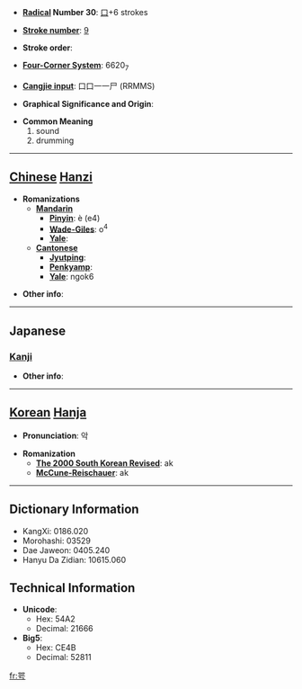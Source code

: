 * '''[[Wiktionary:Chinese radical index| Radical]] Number 30''': [[Wiktionary:Chinese radical index 口|口]]+6 strokes

* '''[[Wiktionary:Chinese total strokes index|Stroke number]]''': [[Wiktionary:Chinese total strokes index 9|9]]

* '''Stroke order''': 

* '''[[Wiktionary:Chinese four corner index|Four-Corner System]]''': 6620<sub>7</sub>

* '''[[Wiktionary:Chinese Cangjie index|Cangjie input]]''': 口口一一尸 (RRMMS)

* '''Graphical Significance and Origin''': 

* '''Common Meaning'''
*#sound
*# drumming


----

== [[Chinese]] [[Hanzi]] ==

* '''Romanizations'''
** '''[[Mandarin]]'''
*** '''[[Pinyin]]''': è (e4)
*** '''[[Wade-Giles]]''': o<sup>4</sup>
*** '''[[Yale]]''': 
** '''[[Cantonese]]'''
*** '''[[Jyutping]]''':
*** '''[[Penkyamp]]''': 
*** '''[[Yale]]''': ngok6

* '''Other info''': 

----

==Japanese==
===[[Kanji]]===
{{kanji|on readings=[[がく]] (gaku)
|kun readings=[[おどろく]] (odoroku)
}}

* '''Other info''':  

----

== [[Korean]] [[Hanja]] ==

* '''Pronunciation''': 악

* '''Romanization'''
** '''[[The 2000 South Korean Revised Romanization|The 2000 South Korean Revised]]''': ak
** '''[[McCune-Reischauer]]''': ak

----

== Dictionary Information ==

* KangXi: 0186.020
* Morohashi: 03529
* Dae Jaweon: 0405.240
* Hanyu Da Zidian: 10615.060

== Technical Information ==

* '''Unicode''':
** Hex: 54A2
** Decimal: 21666
* '''Big5''':
** Hex: CE4B
** Decimal: 52811

[[fr:咢]]